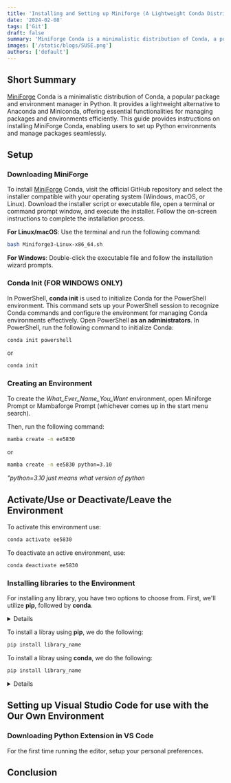 ```yaml
---
title: 'Installing and Setting up Miniforge (A Lightweight Conda Distribution)'
date: '2024-02-08'
tags: ['Git']
draft: false
summary: 'MiniForge Conda is a minimalistic distribution of Conda, a popular package and environment manager in Python.'
images: ['/static/blogs/SUSE.png']
authors: ['default']
---
```


## Short Summary
[MiniForge](https://github.com/conda-forge/miniforge?tab=readme-ov-file#miniforge3) Conda is a minimalistic distribution of Conda, a popular package and environment manager in Python. It provides a lightweight alternative to Anaconda and Miniconda, offering essential functionalities for managing packages and environments efficiently. This guide provides instructions on installing MiniForge Conda, enabling users to set up Python environments and manage packages seamlessly.
 

## Setup

### Downloading MiniForge

To install [MiniForge](https://github.com/conda-forge/miniforge?tab=readme-ov-file#miniforge3) Conda, visit the official GitHub repository and select the installer compatible with your operating system (Windows, macOS, or Linux). Download the installer script or executable file, open a terminal or command prompt window, and execute the installer. Follow the on-screen instructions to complete the installation process.

**For Linux/macOS**: Use the terminal and run the following command:
```bash
bash Miniforge3-Linux-x86_64.sh
```

**For Windows**: Double-click the executable file and follow the installation wizard prompts.


### Conda Init (FOR WINDOWS ONLY)

In PowerShell, **conda init** is used to initialize Conda for the PowerShell environment. This command sets up your PowerShell session to recognize Conda commands and configure the environment for managing Conda environments effectively. Open PowerShell **as an administrators**. In PowerShell, run the following command to initialize Conda:
```bash
conda init powershell
```

or 

```bash
conda init
```

### Creating an Environment

To create the *What_Ever_Name_You_Want* environment, open Miniforge Prompt or Mambaforge Prompt (whichever comes up in the start menu search).

Then, run the following command:
```bash
mamba create -n ee5830
```

or

```bash
mamba create -n ee5830 python=3.10
```

*"python=3.10 just means what version of python*



## Activate/Use or Deactivate/Leave the Environment

To activate this environment use:
```bash
conda activate ee5830
```

To deactivate an active environment, use:
```bash
conda deactivate ee5830
```

### Installing libraries to the Environment
For installing any library, you have two options to choose from. First, we'll utilize **pip**, followed by **conda**.


<details>
- **pip**:

   - *pip* is the package installer for Python.
   - It's used to install Python packages from the Python Package Index (PyPI) or other sources.
   - *pip* installs packages in isolated locations (virtual environments) by default.
   - It primarily installs Python packages only, and it doesn't handle non-Python dependencies.

- **conda**:

   - *conda* is a package and environment manager.
   - It's used to install software packages and manage environments for any language—not just Python.
   - *conda* can install both Python and non-Python packages, including libraries, dependencies, and executables.
   - It creates isolated environments where packages and their dependencies can be installed without interfering with other environments.
   - *Conda* is particularly popular in the data science and scientific computing communities due to its ability to handle complex dependencies efficiently.

- **Differences**:

   - *Package Source*:
      - pip installs packages from PyPI primarily.
      - conda installs packages from the Anaconda repository or other channels.

   - *Environment Management*:
      - pip relies on virtual environments (like venv) for isolating packages.
      - conda has its own environment management system, allowing for more flexibility and handling of non-Python dependencies.

   - *Language Support*:
      - pip is Python-specific.
      - conda can manage packages for any language.

   - *Dependency Management*:
      - pip installs Python packages and their dependencies only.
      - conda can handle both Python and non-Python dependencies, making it more robust for complex software stacks.

</details>

To install a libray using **pip**, we do the following:
```bash
pip install library_name
```

To install a libray using **conda**, we do the following:
```bash
pip install library_name
```
<details>
To install specific versions of a library, follow these steps (applicable to both pip and conda):
```bash
pip install opencv==4.5.5
```
</details>

## Setting up Visual Studio Code for use with the Our Own Environment

### Downloading Python Extension in VS Code
For the first time running the editor, setup your personal preferences. 









## Conclusion





